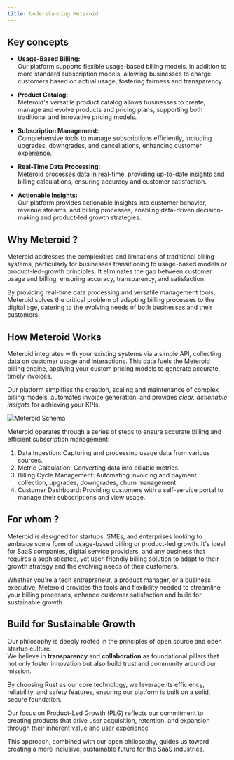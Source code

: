 ---
title: Understanding Meteroid 
---

## Key concepts

- **Usage-Based Billing:** <br />
Our platform supports flexible usage-based billing models, in addition to more standard subscription models, allowing businesses to charge customers based on actual usage, fostering fairness and transparency.

- **Product Catalog:** <br />
Meteroid's versatile product catalog allows businesses to create, manage and evolve products and pricing plans, supporting both traditional and innovative pricing models.

- **Subscription Management:** <br />
Comprehensive tools to manage subscriptions efficiently, including upgrades, downgrades, and cancellations, enhancing customer experience.

- **Real-Time Data Processing:** <br />
Meteroid processes data in real-time, providing up-to-date insights and billing calculations, ensuring accuracy and customer satisfaction.

- **Actionable Insights:** <br />
Our platform provides actionable insights into customer behavior, revenue streams, and billing processes, enabling data-driven decision-making and product-led growth strategies.


## Why Meteroid ?

Meteroid addresses the complexities and limitations of traditional billing systems, particularly for businesses transitioning to usage-based models or product-led-growth principles. 
It eliminates the gap between customer usage and billing, ensuring accuracy, transparency, and satisfaction. 

By providing real-time data processing and versatile management tools, Meteroid solves the critical problem of adapting billing processes to the digital age, catering to the evolving needs of both 
businesses and their customers.


## How Meteroid Works

Meteroid integrates with your existing systems via a simple API, collecting data on customer usage and interactions. 
This data fuels the Meteroid billing engine, applying your custom pricing models to generate accurate, timely invoices.

Our platform simplifies the creation, scaling and maintenance of complex billing models, automates invoice generation, and provides *clear, actionable insights* for achieving your KPIs.


<img
  src="/public/meteroid-schema-4.webp"
  alt="Meteroid Schema"
/>

Meteroid operates through a series of steps to ensure accurate billing and efficient subscription management:

1. Data Ingestion: Capturing and processing usage data from various sources.
2. Metric Calculation: Converting data into billable metrics.
3. Billing Cycle Management: Automating invoicing and payment collection, upgrades, downgrades, churn management.
4. Customer Dashboard: Providing customers with a self-service portal to manage their subscriptions and view usage.


## For whom ?

Meteroid is designed for startups, SMEs, and enterprises looking to embrace some form of usage-based billing or product-led growth. 
It's ideal for SaaS companies, digital service providers, and any business that requires a sophisticated, yet user-friendly billing solution to adapt to their growth strategy and the evolving needs of their customers.

Whether you're a tech entrepreneur, a product manager, or a business executive, Meteroid provides the tools and flexibility needed to streamline your billing processes, enhance customer satisfaction and build for sustainable growth.

## Build for Sustainable Growth

Our philosophy is deeply rooted in the principles of open source and open startup culture. <br/>
We believe in **transparency** and **collaboration** as foundational pillars that not only foster innovation but also build trust and community around our mission.
 
By choosing Rust as our core technology, we leverage its efficiency, reliability, and safety features, ensuring our platform is built on a solid, secure foundation. 

Our focus on Product-Led Growth (PLG) reflects our commitment to creating products that drive user acquisition, retention, and expansion through their inherent value and user experience

This approach, combined with our open philosophy, guides us toward creating a more inclusive, sustainable future for the SaaS industries.
